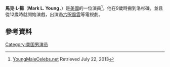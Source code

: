 {{Infobox person
| name         = Mark L. Young
| image        =
| caption      = 
| birth_name   = Markell V. Efimoff
| birth_date   = {{birth date and age|mf=yes|1991|01|01}}
| birth_place  = [[美國|美國]][[埃弗里特_(華盛頓州)|埃弗里特 (華盛頓州)]]
| occupation   = 演員
| years_active = 2003–現在
}}
'''馬克·L·揚'''（'''Mark L. Young'''，{{bd|1991年|1月1日}}）是[[美國|美國]]的一位演員<ref>[http://www.youngmalecelebs.net/galleries/myoung.html YoungMaleCelebs.net] {{Wayback|url=http://www.youngmalecelebs.net/galleries/myoung.html |date=20160305041306 }} Retrieved July 22, 2013</ref>。他在9歲時搬到洛杉磯，並且從12歲時就開始演戲，出演過[[六呎風雲|六呎風雲]]等電視劇。
==參考資料==
{{reflist}}
[[Category:美国男演员|Category:美国男演员]]